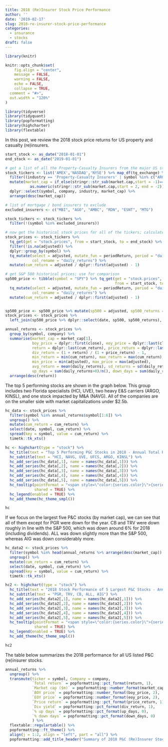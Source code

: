 ```yaml
---
title: 2018 (Re)Insurer Stock Price Performance
author: ''
date: '2019-02-17'
slug: 2018-re-insurer-stock-price-performance
categories:
  - insurance
  - stocks
draft: false
---
```


```r

library(knitr)

knitr::opts_chunk$set(
	fig.align = "center",
	message = FALSE,
	warning = FALSE,
	echo = FALSE,
	collapse = TRUE,
  comment = "#>",
  out.width = "120%"
)

library(tidyverse)
library(tidyquant)
library(popformatting)
library(highcharter)
library(flextable)
```

In this post, we review the 2018 stock price returns for US property and casualty (re)insurers.

```r

start_stock <- as_date("2018-01-01")
end_stock <- as_date("2019-01-01")

# get a list of all the Property-Casualty Insurers from the major US stock exchanges
stock_tickers <- list('AMEX','NASDAQ','NYSE') %>% map_df(tq_exchange) %>% 
  filter((industry == 'Property-Casualty Insurers' | symbol %in% c("ARGO", "ERIE", "AIZ")) & !is.na(market.cap)) %>%
  mutate(market_cap = if_else(stringr::str_sub(market.cap,start = -1)=="M",1e6,1e9) *
           as.numeric(stringr::str_sub(market.cap,start = 2, end = -2))) %>%
  dplyr::select(symbol, company, industry, market_cap) %>%
  arrange(desc(market_cap))

# list of mortgage / bond insurers to exclude
excluded_insurers <- c("MBI", "AGO", "AMBC", "RDN", "ESNT", "MTG")

stock_tickers <- stock_tickers %>% 
  filter(!(symbol %in% excluded_insurers))

# now get the historical stock prices for all of the tickers; calculate daily returns
stock_prices <- stock_tickers %>% 
  tq_get(get = "stock.prices", from = start_stock, to = end_stock) %>% 
  filter(!is.na(adjusted)) %>% 
  dplyr::group_by(symbol) %>%
  tq_mutate(select = adjusted, mutate_fun = periodReturn, period = "daily", type = "arithmetic", 
            col_rename = "daily_returns") %>% 
  mutate(cum_return = adjusted / dplyr::first(adjusted) - 1)

# get S&P 500 historical prices; use for comparison
sp500_price <- tibble(symbol = "SPY") %>% tq_get(get = "stock.prices", 
                                                 from = start_stock, to = end_stock) %>%
  tq_mutate(select = adjusted, mutate_fun = periodReturn, period = "daily", type = "arithmetic", 
            col_rename = "daily_returns") %>% 
  mutate(cum_return = adjusted / dplyr::first(adjusted) - 1)


sp500_price <- sp500_price %>% mutate(sp500 = adjusted, sp500_returns = daily_returns)
stock_prices <- stock_prices %>% 
  left_join(sp500_price %>% dplyr::select(date, sp500, sp500_returns), by = "date")
```

```r
annual_returns <- stock_prices %>%
  group_by(symbol, company) %>% 
  summarise(market_cap = market_cap[1], 
            boy_price = dplyr::first(close), eoy_price = dplyr::last(close),
            return = dplyr::last(cum_return), price_return = dplyr::last(close) / dplyr::first(close) - 1,
            div_return = (1 + return) / (1 + price_return) - 1,
            min_return = min(cum_return), max_return = max(cum_return),
            min_price = min(adjusted), max_price = max(adjusted), 
            avg_return = mean(daily_returns), sd_returns = sd(daily_returns),
            up_days = sum(daily_returns>0)/n(), down_days = sum(daily_returns<0)/n()) %>% 
  arrange(desc(return))
```

The top 5 performing stocks are shown in the graph below. This group includes two Florida specialists (HCI, UVE), two heavy E&S carriers (ARGO, KINSL), and one stock impacted by M&A (NAVG). All of the companies are on the smaller side with market capitalizations under \$2.5b.

```r
hc_data <- stock_prices %>% 
  filter(symbol %in% annual_returns$symbol[1:6]) %>%
  ungroup() %>% 
  mutate(cum_return = cum_return) %>% 
  select(date, symbol, cum_return) %>% 
  spread(key = symbol, value = cum_return) %>% 
  timetk::tk_xts()

hc <- highchart(type = "stock") %>% 
  hc_title(text = "Top 5 Performing P&C Stocks in 2018 - Annual Total Return") %>% 
  hc_subtitle(text = "HCI, NAVG, UVE, UFCS, ARGO, KINSL") %>% 
  hc_add_series(hc_data[,1], name = names(hc_data[,1])) %>% 
  hc_add_series(hc_data[,2], name = names(hc_data[,2])) %>%
  hc_add_series(hc_data[,3], name = names(hc_data[,3])) %>%
  hc_add_series(hc_data[,4], name = names(hc_data[,4])) %>%
  hc_add_series(hc_data[,5], name = names(hc_data[,5])) %>%
  hc_tooltip(pointFormat = "<span style=\"color:{series.color}\">{series.name}</span>:<b>{point.y:.3f}</b><br/>",
             shared = TRUE) %>% 
  hc_legend(enabled = TRUE) %>% 
  hc_add_theme(hc_theme_smpl())

hc
```

If we focus on the largest five P&C stocks (by market cap), we can see that all of them except for PGR were down for the year. CB and TRV were down roughly in line with the S&P 500, which was down around 6% for 2018 (including dividends). ALL was down slightly more than the S&P 500, whereas AIG was down considerably more.

```r
hc_data2 <- stock_prices %>% 
  filter(symbol %in% head(annual_returns %>% arrange(desc(market_cap)) %>% pull(symbol),5)) %>%
  ungroup() %>% 
  mutate(cum_return = cum_return) %>% 
  select(date, symbol, cum_return) %>% 
  spread(key = symbol, value = cum_return) %>% 
  timetk::tk_xts()

hc2 <- highchart(type = "stock") %>% 
  hc_title(text = "2018 Stock Performance of 5 Largest P&C Stocks - Annual Total Return") %>% 
  hc_subtitle(text = "PGR, TRV, CB, ALL, AIG") %>% 
  hc_add_series(hc_data2[,1], name = names(hc_data2[,1])) %>% 
  hc_add_series(hc_data2[,2], name = names(hc_data2[,2])) %>%
  hc_add_series(hc_data2[,3], name = names(hc_data2[,3])) %>%
  hc_add_series(hc_data2[,4], name = names(hc_data2[,4])) %>%
  hc_add_series(hc_data2[,5], name = names(hc_data2[,5])) %>%
  hc_tooltip(pointFormat = "<span style=\"color:{series.color}\">{series.name}</span>:<b>{point.y:.3f}</b><br/>",
             shared = TRUE) %>% 
  hc_legend(enabled = TRUE) %>% 
  hc_add_theme(hc_theme_smpl())

hc2
```

The table below summarizes the 2018 performance for all US listed P&C (re)insurer stocks.

```r
annual_returns %>%
  ungroup() %>% 
  transmute(ticker = symbol, Company = company, 
            `Total return` = popformatting::pct_format(return, 1),
            `Market cap ($m)` = popformatting::number_format(market_cap / 1e6, 0),
            `BOY price` = popformatting::number_format(boy_price, 2),
            `EOY price` = popformatting::number_format(eoy_price, 2),
            `Price return` = popformatting::pct_format(price_return, 1),
            `Div yield` = popformatting::pct_format(div_return, 1),
            `% up days` = popformatting::pct_format(up_days, 0),
            `% down days` = popformatting::pct_format(down_days, 0)
            ) %>% 
  flextable::regulartable() %>% 
  popformatting::ft_theme() %>% 
  align(j = 1:2, align = "left", part = "all") %>% 
  popformatting::add_title_header("Summary of 2018 P&C (Re)Insurer Stock Performance")
```
